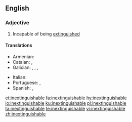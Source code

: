 ==English==

===Adjective===
{{en-adj}}

# Incapable of being [[extinguish]]ed

====Translations====
{{trans-top|incapable of being extinguished}}
* Armenian: {{t+|hy|անշեջ}}
* Catalan: {{t|ca|inextingible}}, {{t|ca|inapagable}}
* Galician: {{t+|gl|inapagable}}, {{t+|gl|inapagábel}}, {{t+|gl|inextinguible}}, {{t+|gl|inextinguíbel}}
{{trans-mid}}
* Italian: {{t|it|inestinguibile}}
* Portuguese: {{t+|pt|inextinguível}}, {{t|pt|inapagável}}
* Spanish: {{t+|es|inextinguible}}, {{t+|es|inapagable}}
{{trans-bottom}}

[[et:inextinguishable]]
[[fa:inextinguishable]]
[[hy:inextinguishable]]
[[io:inextinguishable]]
[[ku:inextinguishable]]
[[pl:inextinguishable]]
[[ta:inextinguishable]]
[[te:inextinguishable]]
[[vi:inextinguishable]]
[[zh:inextinguishable]]